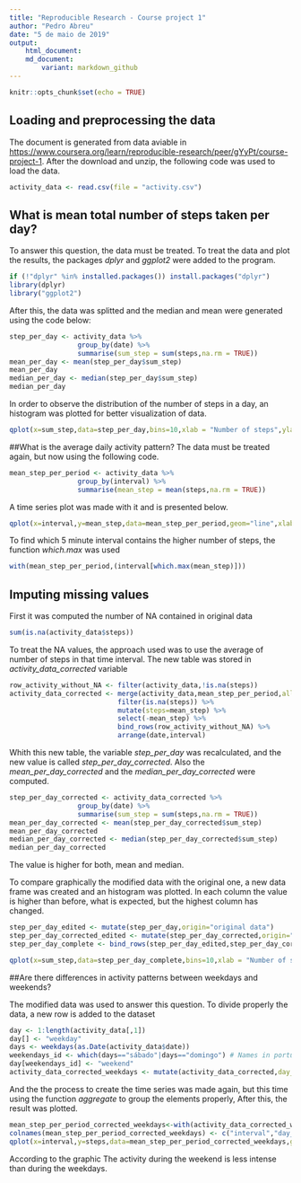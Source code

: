 ---
title: "Reproducible Research - Course project 1"
author: "Pedro Abreu"
date: "5 de maio de 2019"
output: 
    html_document:
    md_document: 
        variant: markdown_github
---

```{r setup, include=FALSE}
knitr::opts_chunk$set(echo = TRUE)
```

## Loading and preprocessing the data

The document is generated from data aviable in <https://www.coursera.org/learn/reproducible-research/peer/gYyPt/course-project-1>. After the download and unzip, the following code was used to load the data.

```{r read_data}
activity_data <- read.csv(file = "activity.csv")
```

## What is mean total number of steps taken per day?
To answer this question, the data must be treated. To treat the data and plot the results, the packages *dplyr* and *ggplot2* were added to the program.

```{r load_packages, echo=TRUE,warning=FALSE, message=FALSE}
if (!"dplyr" %in% installed.packages()) install.packages("dplyr")
library(dplyr)
library("ggplot2")
```

After this, the data was splitted and the median and mean  were generated using the code below:

```{r, echo=TRUE, warning=TRUE}
step_per_day <- activity_data %>%
                 group_by(date) %>%
                 summarise(sum_step = sum(steps,na.rm = TRUE))
mean_per_day <- mean(step_per_day$sum_step)
mean_per_day
median_per_day <- median(step_per_day$sum_step)
median_per_day

```

In order to observe the distribution of the number of steps in a day, an histogram was plotted for better visualization of data.
```{r, echo=TRUE, warning=TRUE}


qplot(x=sum_step,data=step_per_day,bins=10,xlab = "Number of steps",ylab = "Frequency")
```

##What is the average daily activity pattern?
The data must be treated again, but now using the following code.
```{r, echo=TRUE}
mean_step_per_period <- activity_data %>%
                 group_by(interval) %>%
                 summarise(mean_step = mean(steps,na.rm = TRUE))
```

A time series plot was made with it and is presented below.
```{r, echo=TRUE}
qplot(x=interval,y=mean_step,data=mean_step_per_period,geom="line",xlab="5 minute interval",ylab = "average number of steps")

```

To find which 5 minute interval contains the higher number of steps, the function *which.max* was used
```{r, echo=TRUE}
with(mean_step_per_period,(interval[which.max(mean_step)]))
```

## Imputing missing values

First it was computed the number of NA contained in original data

```{r echo=FALSE}
sum(is.na(activity_data$steps))
```

To treat the NA values, the approach used was to use the average of number of steps in that time interval. The new table was stored in *activity_data_corrected* variable

```{r echo=FALSE}
row_activity_without_NA <- filter(activity_data,!is.na(steps))
activity_data_corrected <- merge(activity_data,mean_step_per_period,all.x = TRUE) %>%
                           filter(is.na(steps)) %>%
                           mutate(steps=mean_step) %>%
                           select(-mean_step) %>%
                           bind_rows(row_activity_without_NA) %>%
                           arrange(date,interval)
```

Whith this new table, the variable *step_per_day* was recalculated, and the new value is called *step_per_day_corrected*. Also the *mean_per_day_corrected* and the *median_per_day_corrected* were computed. 


```{r, echo=TRUE, warning=TRUE}
step_per_day_corrected <- activity_data_corrected %>%
                 group_by(date) %>%
                 summarise(sum_step = sum(steps,na.rm = TRUE))
mean_per_day_corrected <- mean(step_per_day_corrected$sum_step)
mean_per_day_corrected
median_per_day_corrected <- median(step_per_day_corrected$sum_step)
median_per_day_corrected

```
The value is higher for both, mean and median.

To compare graphically the modified data with the original one, a new data frame was created and an histogram was plotted. In each column the value is higher than before, what is expected, but the highest column has changed. 

```{r, echo=TRUE, warning=TRUE}
step_per_day_edited <- mutate(step_per_day,origin="original data")
step_per_day_corrected_edited <- mutate(step_per_day_corrected,origin="modified data")
step_per_day_complete <- bind_rows(step_per_day_edited,step_per_day_corrected_edited)

qplot(x=sum_step,data=step_per_day_complete,bins=10,xlab = "Number of steps",ylab = "Frequency",fill=origin)
```

##Are there differences in activity patterns between weekdays and weekends?

The modified data was used to answer this question. To divide properly the data, a new row is added to the dataset

```{r, echo=TRUE, warning=TRUE}
day <- 1:length(activity_data[,1])
day[] <- "weekday"
days <- weekdays(as.Date(activity_data$date))
weekendays_id <- which(days=="sábado"|days=="domingo") # Names in portuguese
day[weekendays_id] <- "weekend"
activity_data_corrected_weekdays <- mutate(activity_data_corrected,day_type=day)
```

And the the  process to create the time series was made again, but this time using the function *aggregate* to group the elements properly, After this, the result was plotted.

```{r, echo=TRUE}
mean_step_per_period_corrected_weekdays<-with(activity_data_corrected_weekdays,aggregate.data.frame(as.numeric(steps),by=list(interval,day_type),sum))
colnames(mean_step_per_period_corrected_weekdays) <- c("interval","day_type","steps")
qplot(x=interval,y=steps,data=mean_step_per_period_corrected_weekdays,geom="line",facets = day_type~.,xlab="5 minute interval",ylab = "average number of steps")
```
According to the graphic The activity during the weekend is less intense than during the weekdays.
